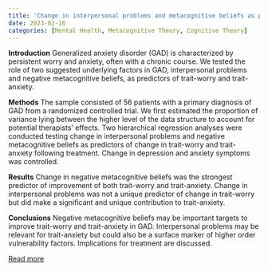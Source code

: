 ```yaml
---
title: 'Change in interpersonal problems and metacognitive beliefs as predictors of improvement in patients with generalized anxiety disorder'
date: 2023-02-16
categories: [Mental Health, Metacognitive Theory, Cognitive Theory]
---
```

**Introduction**
Generalized anxiety disorder (GAD) is characterized by persistent worry and anxiety, often with a chronic course. We tested the role of two suggested underlying factors in GAD, interpersonal problems and negative metacognitive beliefs, as predictors of trait-worry and trait-anxiety.

**Methods**
The sample consisted of 56 patients with a primary diagnosis of GAD from a randomized controlled trial. We first estimated the proportion of variance lying between the higher level of the data structure to account for potential therapists' effects. Two hierarchical regression analyses were conducted testing change in interpersonal problems and negative metacognitive beliefs as predictors of change in trait-worry and trait-anxiety following treatment. Change in depression and anxiety symptoms was controlled.

**Results**
Change in negative metacognitive beliefs was the strongest predictor of improvement of both trait-worry and trait-anxiety. Change in interpersonal problems was not a unique predictor of change in trait-worry but did make a significant and unique contribution to trait-anxiety.

**Conclusions**
Negative metacognitive beliefs may be important targets to improve trait-worry and trait-anxiety in GAD. Interpersonal problems may be relevant for trait-anxiety but could also be a surface marker of higher order vulnerability factors. Implications for treatment are discussed.

[Read more](https://doi.org/10.1002/cpp.2841)

